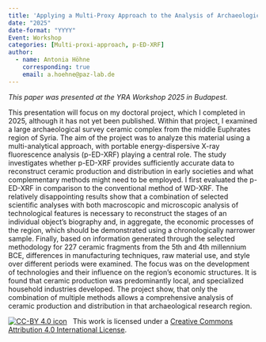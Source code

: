 ```yaml
---
title: 'Applying a Multi-Proxy Approach to the Analysis of Archaeological Survey Ceramics from the Middle Euphrates'
date: "2025"
date-format: "YYYY"
Event: Workshop
categories: [Multi-proxi-approach, p-ED-XRF]
author: 
  - name: Antonia Höhne
    corresponding: true
    email: a.hoehne@paz-lab.de
---
```


*This paper was presented at the YRA Workshop 2025 in Budapest.*

This presentation will focus on my doctoral project, which I completed in 2025, although it has not yet been published. Within that project, I examined a large archaeological survey ceramic complex from the middle Euphrates region of Syria. The aim of the project was to analyze this material using a multi-analytical approach, with portable energy-dispersive X-ray fluorescence analysis (p-ED-XRF) playing a central role. The study investigates whether p-ED-XRF provides sufficiently accurate data to reconstruct ceramic production and distribution in early societies and what complementary methods might need to be employed.
I first evaluated the p-ED-XRF in comparison to the conventional method of WD-XRF. The relatively disappointing results show that a combination of selected scientific analyses with both macroscopic and microscopic analysis of technological features is necessary to reconstruct the stages of an individual object's biography and, in aggregate, the economic processes of the region, which should be demonstrated using a chronologically narrower sample.
Finally, based on information generated through the selected methodology for 227 ceramic fragments from the 5th and 4th millennium BCE, differences in manufacturing techniques, raw material use, and style over different periods were examined. The focus was on the development of technologies and their influence on the region's economic structures. It is found that ceramic production was predominantly local, and specialized household industries developed.
The project show, that only the combination of multiple methods allows a comprehensive analysis of ceramic production and distribution in that archaeological research region.

[![CC-BY 4.0 icon](https://i.creativecommons.org/l/by/4.0/88x31.png)](http://creativecommons.org/licenses/by/4.0/)&nbsp;&nbsp; This work is licensed under a [Creative Commons Attribution 4.0 International License](https://creativecommons.org/licenses/by/4.0/). 
